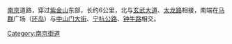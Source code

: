 {{unreferenced|time=2012-03-12T04:14:43+00:00}}
[[南京|南京]]道路，穿过[[紫金山|紫金山]]东部，长约6公里，北与[[玄武大道|玄武大道]]、[[太龙路|太龙路]]相接，南端在[[马群|马群]]广场（[[环岛|环岛]]）与[[中山门大街|中山门大街]]、[[宁杭公路|宁杭公路]]、[[钟牛路|钟牛路]]相交。
{{nanjing-stub}}

{{南京中山系列地名}}

[[Category:南京街道|Category:南京街道]]